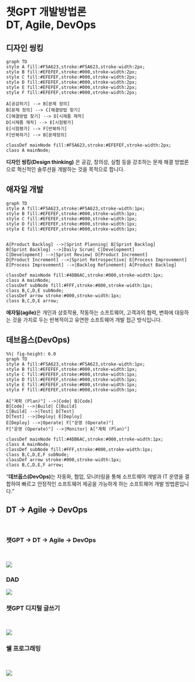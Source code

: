 # 챗GPT 개발방법론 <br> DT, Agile, DevOps

## 디자인 씽킹

```mermaid
graph TD
style A fill:#F5A623,stroke:#F5A623,stroke-width:2px;
style B fill:#EFEFEF,stroke:#000,stroke-width:2px;
style C fill:#EFEFEF,stroke:#000,stroke-width:2px;
style D fill:#EFEFEF,stroke:#000,stroke-width:2px;
style E fill:#EFEFEF,stroke:#000,stroke-width:2px;
style F fill:#EFEFEF,stroke:#000,stroke-width:2px;

A[공감하기] --> B[문제 정의]
B[문제 정의] --> C[해결방법 찾기]
C[해결방법 찾기] --> D[시제품 제작]
D[시제품 제작] --> E[시험평가]
E[시험평가] --> F[반복하기]
F[반복하기] --> B[문제정의]

classDef mainNode fill:#F5A623,stroke:#EFEFEF,stroke-width:2px;
class A mainNode;
```

::: aside
**디자인 씽킹(Design thinking)** 은 공감, 창의성, 실험 등을 강조하는 문제 해결 방법론으로 혁신적인 솔루션을 개발하는 것을 목적으로 합니다.
:::

## 애자일 개발

```mermaid
graph TD
style A fill:#F5A623,stroke:#F5A623,stroke-width:1px;
style B fill:#EFEFEF,stroke:#000,stroke-width:1px;
style C fill:#EFEFEF,stroke:#000,stroke-width:1px;
style D fill:#EFEFEF,stroke:#000,stroke-width:1px;
style E fill:#EFEFEF,stroke:#000,stroke-width:1px;


A[Product Backlog] -->|Sprint Planning| B[Sprint Backlog]
B[Sprint Backlog] -->|Daily Scrum| C[Development]
C[Development] -->|Sprint Review| D[Product Increment]
D[Product Increment] -->|Sprint Retrospective| E[Process Improvement]
E[Process Improvement] -->|Backlog Refinement| A[Product Backlog]

classDef mainNode fill:#4DB6AC,stroke:#000,stroke-width:1px;
class A mainNode;
classDef subNode fill:#FFF,stroke:#000,stroke-width:1px;
class B,C,D,E subNode;
classDef arrow stroke:#000,stroke-width:1px;
class B,C,D,E arrow;
```

::: aside
**애자일(agile)**은 개인과 상호작용, 작동하는 소프트웨어, 고객과의 협력, 변화에 대응하는 것을 가치로 두는 반복적이고 유연한 소프트웨어 개발 접근 방식입니다.
:::

## 데브옵스(DevOps) {.smaller}

```mermaid
%%| fig-height: 6.0
graph TD
style A fill:#F5A623,stroke:#F5A623,stroke-width:1px;
style B fill:#EFEFEF,stroke:#000,stroke-width:1px;
style C fill:#EFEFEF,stroke:#000,stroke-width:1px;
style D fill:#EFEFEF,stroke:#000,stroke-width:1px;
style E fill:#EFEFEF,stroke:#000,stroke-width:1px;
style F fill:#EFEFEF,stroke:#000,stroke-width:1px;

A["계획 (Plan)"] -->|Code| B[Code]
B[Code] -->|Build| C[Build]
C[Build] -->|Test| D[Test]
D[Test] -->|Deploy| E[Deploy]
E[Deploy] -->|Operate| F["운영 (Operate)"]
F["운영 (Operate)"] -->|Monitor| A["계획 (Plan)"]

classDef mainNode fill:#4DB6AC,stroke:#000,stroke-width:1px;
class A mainNode;
classDef subNode fill:#FFF,stroke:#000,stroke-width:1px;
class B,C,D,E,F subNode;
classDef arrow stroke:#000,stroke-width:1px;
class B,C,D,E,F arrow;
```

::: aside
"**데브옵스(DevOps)**는 자동화, 협업, 모니터링을 통해 소프트웨어 개발과 IT 운영을 결합하여 빠르고 안정적인 소프트웨어 제공을 가능하게 하는 소프트웨어 개발 방법론입니다."
:::

## DT → Agile → DevOps {.smaller}

<br>

::: panel-tabset

### 챗GPT → DT → Agile → DevOps

<br>

![](img/chatGPT-DT-Agile-DevOps.jpg)

### DAD

![](img/dt-agile-devops.jpg)

### 챗GPT 디지털 글쓰기

<br>

![](img/chatGPT-writing.jpg)

### 쉘 프로그래밍

<br>

![](img/chatGPT-writing-shell.jpg)

:::


